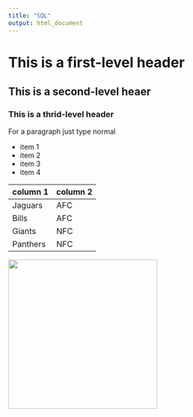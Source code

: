 ```yaml
---
title: "SQL"
output: html_document
---
```


# This is a first-level header
## This is a second-level heaer
### This is a thrid-level header

For a paragraph just type normal

* item 1
* item 2
* item 3
* item 4

column 1 | column 2
---|---
Jaguars | AFC
Bills | AFC
Giants | NFC
Panthers | NFC

<img src="th.jpg" width="300" />
